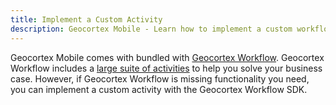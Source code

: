 ```yaml
---
title: Implement a Custom Activity
description: Geocortex Mobile - Learn how to implement a custom workflow activity
---
```



Geocortex Mobile comes with bundled with [Geocortex Workflow](https://www.geocortex.com/products/geocortex-workflow/). Geocortex Workflow includes a [large suite of activities](https://docs.geocortex.com/workflow/latest/help/Default.htm#wf5/help/activity-reference.htm%3FTocPath%3DActivities%7CActivity%2520Reference%7C_____0) to help you solve your business case. However, if Geocortex Workflow is missing functionality you need, you can implement a custom activity with the Geocortex Workflow SDK.

<UseCaseContainer>
    <UseCaseCard
        title="Geocortex Workflow SDK"
        description="Learn more about the Geocortex Workflow SDK"
        link="../workflow/overview"
    />
    <UseCaseCard
        title="Implement a Custom Activity"
        description="Learn how to build a custom workflow activity"
        link="../workflow/tutorial-mobile-implement-custom-activity"
    />
</UseCaseContainer>
